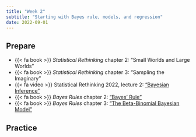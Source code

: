 ```yaml
---
title: "Week 2"
subtitle: "Starting with Bayes rule, models, and regression"
date: 2022-09-01
---
```


## Prepare

- {{< fa book >}} *Statistical Rethinking* chapter 2: "Small Worlds and Large Worlds"
- {{< fa book >}} *Statistical Rethinking* chapter 3: "Sampling the Imaginary"
- {{< fa video >}} Statistical Rethinking 2022, lecture 2: ["Bayesian Inference"](https://youtu.be/guTdrfycW2Q)
- {{< fa book >}} *Bayes Rules* chapter 2: ["Bayes' Rule"](https://www.bayesrulesbook.com/chapter-2.html)
- {{< fa book >}} *Bayes Rules* chapter 3: ["The Beta-Binomial Bayesian Model"](https://www.bayesrulesbook.com/chapter-3.html)


## Practice


